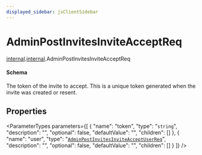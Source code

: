 ```yaml
---
displayed_sidebar: jsClientSidebar
---
```



# AdminPostInvitesInviteAcceptReq

[internal](../../admin_discounts/modules/admin_discounts.internal.mdx).[internal](../modules/admin_discounts.internal.internal.mdx).AdminPostInvitesInviteAcceptReq

#### Schema

The token of the invite to accept. This is a unique token generated when the invite was created or resent.

## Properties

<ParameterTypes parameters={[
  {
    "name": "token",
    "type": "`string`",
    "description": "",
    "optional": false,
    "defaultValue": "",
    "children": []
  },
  {
    "name": "user",
    "type": "[`AdminPostInvitesInviteAcceptUserReq`](admin_discounts.internal.internal.AdminPostInvitesInviteAcceptUserReq.mdx)",
    "description": "",
    "optional": false,
    "defaultValue": "",
    "children": []
  }
]} />

